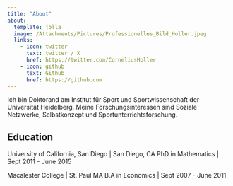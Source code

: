 ```yaml
---
title: "About"
about:
  template: jolla
  image: /Attachments/Pictures/Professionelles_Bild_Holler.jpeg
  links:
    - icon: twitter
      text: twitter / X
      href: https://twitter.com/CorneliusHoller
    - icon: github
      text: Github
      href: https://github.com
---
```


Ich bin Doktorand am Institut für Sport und Sportwissenschaft der Universität Heidelberg. Meine Forschungsinteressen sind Soziale Netzwerke, Selbstkonzept und Sportunterrichtsforschung.

## Education

University of California, San Diego \| San Diego, CA
PhD in Mathematics \| Sept 2011 - June 2015

Macalester College \| St. Paul MA
B.A in Economics \| Sept 2007 - June 2011
